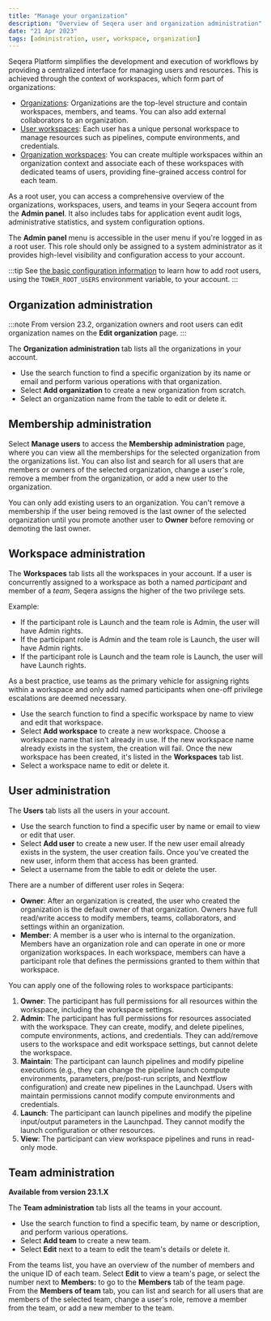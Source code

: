 ```yaml
---
title: "Manage your organization"
description: "Overview of Seqera user and organization administration"
date: "21 Apr 2023"
tags: [administration, user, workspace, organization]
---
```


Seqera Platform simplifies the development and execution of workflows by providing a centralized interface for managing users and resources. This is achieved through the context of workspaces, which form part of organizations:

- [Organizations](../orgs-and-teams/organizations.mdx): Organizations are the top-level structure and contain workspaces, members, and teams. You can also add external collaborators to an organization.
- [User workspaces](../orgs-and-teams/workspace-management.mdx): Each user has a unique personal workspace to manage resources such as pipelines, compute environments, and credentials.
- [Organization workspaces](../orgs-and-teams/workspace-management.mdx): You can create multiple workspaces within an organization context and associate each of these workspaces with dedicated teams of users, providing fine-grained access control for each team.

As a root user, you can access a comprehensive overview of the organizations, workspaces, users, and teams in your Seqera account from the **Admin panel**. It also includes tabs for application event audit logs, administrative statistics, and system configuration options.

The **Admin panel** menu is accessible in the user menu if you're logged in as a root user. This role should only be assigned to a system administrator as it provides high-level visibility and configuration access to your account.

:::tip
See [the basic configuration information](../enterprise/configuration/overview.mdx#basic-configuration) to learn how to add root users, using the `TOWER_ROOT_USERS` environment variable, to your account.
:::

## Organization administration

:::note
From version 23.2, organization owners and root users can edit organization names on the **Edit organization** page.
:::

The **Organization administration** tab lists all the organizations in your account.

- Use the search function to find a specific organization by its name or email and perform various operations with that organization.
- Select **Add organization** to create a new organization from scratch.
- Select an organization name from the table to edit or delete it.

## Membership administration

Select **Manage users** to access the **Membership administration** page, where you can view all the memberships for the selected organization from the organizations list. You can also list and search for all users that are members or owners of the selected organization, change a user's role, remove a member from the organization, or add a new user to the organization.

You can only add existing users to an organization. You can't remove a membership if the user being removed is the last owner of the selected organization until you promote another user to **Owner** before removing or demoting the last owner.

## Workspace administration

The **Workspaces** tab lists all the workspaces in your account. If a user is concurrently assigned to a workspace as both a named _participant_ and member of a _team_, Seqera assigns the higher of the two privilege sets.

Example:

- If the participant role is Launch and the team role is Admin, the user will have Admin rights.
- If the participant role is Admin and the team role is Launch, the user will have Admin rights.
- If the participant role is Launch and the team role is Launch, the user will have Launch rights.

As a best practice, use teams as the primary vehicle for assigning rights within a workspace and only add named participants when one-off privilege escalations are deemed necessary.

- Use the search function to find a specific workspace by name to view and edit that workspace.
- Select **Add workspace** to create a new workspace. Choose a workspace name that isn't already in use. If the new workspace name already exists in the system, the creation will fail. Once the new workspace has been created, it's listed in the **Workspaces** tab list.
- Select a workspace name to edit or delete it.

## User administration

The **Users** tab lists all the users in your account.

- Use the search function to find a specific user by name or email to view or edit that user.
- Select **Add user** to create a new user. If the new user email already exists in the system, the user creation fails. Once you've created the new user, inform them that access has been granted.
- Select a username from the table to edit or delete the user.

There are a number of different user roles in Seqera:

- **Owner**: After an organization is created, the user who created the organization is the default owner of that organization. Owners have full read/write access to modify members, teams, collaborators, and settings within an organization.
- **Member**: A member is a user who is internal to the organization. Members have an organization role and can operate in one or more organization workspaces. In each workspace, members can have a participant role that defines the permissions granted to them within that workspace.

You can apply one of the following roles to workspace participants:

1.  **Owner**: The participant has full permissions for all resources within the workspace, including the workspace settings.
1.  **Admin**: The participant has full permissions for resources associated with the workspace. They can create, modify, and delete pipelines, compute environments, actions, and credentials. They can add/remove users to the workspace and edit workspace settings, but cannot delete the workspace.
1.  **Maintain**: The participant can launch pipelines and modify pipeline executions (e.g., they can change the pipeline launch compute environments, parameters, pre/post-run scripts, and Nextflow configuration) and create new pipelines in the Launchpad. Users with maintain permissions cannot modify compute environments and credentials.
1.  **Launch**: The participant can launch pipelines and modify the pipeline input/output parameters in the Launchpad. They cannot modify the launch configuration or other resources.
1.  **View**: The participant can view workspace pipelines and runs in read-only mode.

## Team administration

**Available from version 23.1.X**

The **Team administration** tab lists all the teams in your account.

- Use the search function to find a specific team, by name or description, and perform various operations.
- Select **Add team** to create a new team.
- Select **Edit** next to a team to edit the team's details or delete it.

From the teams list, you have an overview of the number of members and the unique ID of each team. Select **Edit** to view a team's page, or select the number next to **Members:** to go to the **Members** tab of the team page. From the **Members of team** tab, you can list and search for all users that are members of the selected team, change a user's role, remove a member from the team, or add a new member to the team.
